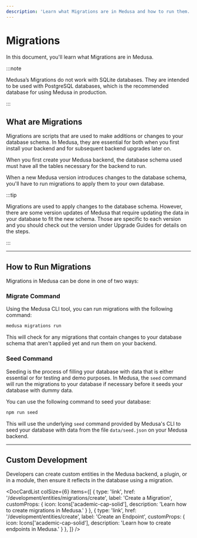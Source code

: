 ```yaml
---
description: 'Learn what Migrations are in Medusa and how to run them. Migrations are used to make changes to the database schema that Medusa is linked to.'
---
```



# Migrations

In this document, you'll learn what Migrations are in Medusa.

:::note

Medusa’s Migrations do not work with SQLite databases. They are intended to be used with PostgreSQL databases, which is the recommended database for using Medusa in production.

:::

## What are Migrations

Migrations are scripts that are used to make additions or changes to your database schema. In Medusa, they are essential for both when you first install your backend and for subsequent backend upgrades later on.

When you first create your Medusa backend, the database schema used must have all the tables necessary for the backend to run.

When a new Medusa version introduces changes to the database schema, you'll have to run migrations to apply them to your own database.

:::tip

Migrations are used to apply changes to the database schema. However, there are some version updates of Medusa that require updating the data in your database to fit the new schema. Those are specific to each version and you should check out the version under Upgrade Guides for details on the steps.

:::

---

## How to Run Migrations

Migrations in Medusa can be done in one of two ways:

### Migrate Command

Using the Medusa CLI tool, you can run migrations with the following command:

```bash
medusa migrations run
```

This will check for any migrations that contain changes to your database schema that aren't applied yet and run them on your backend.

### Seed Command

Seeding is the process of filling your database with data that is either essential or for testing and demo purposes. In Medusa, the `seed` command will run the migrations to your database if necessary before it seeds your database with dummy data.

You can use the following command to seed your database:

```bash npm2yarn
npm run seed
```

This will use the underlying `seed` command provided by Medusa's CLI to seed your database with data from the file `data/seed.json` on your Medusa backend.

---

## Custom Development

Developers can create custom entities in the Medusa backend, a plugin, or in a module, then ensure it reflects in the database using a migration.

<DocCardList colSize={6} items={[
  {
    type: 'link',
    href: '/development/entities/migrations/create',
    label: 'Create a Migration',
    customProps: {
      icon: Icons['academic-cap-solid'],
      description: 'Learn how to create migrations in Medusa.'
    }
  },
  {
    type: 'link',
    href: '/development/entities/create',
    label: 'Create an Endpoint',
    customProps: {
      icon: Icons['academic-cap-solid'],
      description: 'Learn how to create endpoints in Medusa.'
    }
  },
]} />